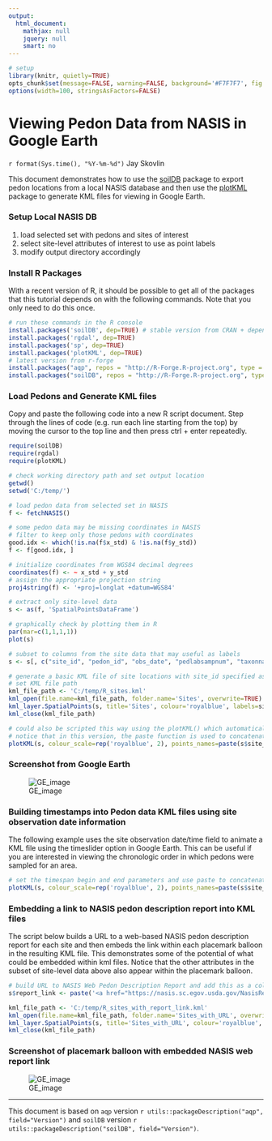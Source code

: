 ---
output:
  html_document:
    mathjax: null
    jquery: null
    smart: no
---

```{r setup, echo=FALSE, results='hide', warning=FALSE}
# setup
library(knitr, quietly=TRUE)
opts_chunk$set(message=FALSE, warning=FALSE, background='#F7F7F7', fig.align='center', fig.retina=2, dev='png', tidy=FALSE, verbose=FALSE)
options(width=100, stringsAsFactors=FALSE)
```


Viewing Pedon Data from NASIS in Google Earth
===============================
`r format(Sys.time(), "%Y-%m-%d")`
Jay Skovlin

This document demonstrates how to use the [soilDB](https://r-forge.r-project.org/scm/viewvc.php/*checkout*/docs/soilDB/soilDB-Intro.html?root=aqp) package to export pedon locations from a local NASIS database and then use the [plotKML](https://cran.r-project.org/web/packages/plotKML/plotKML.pdf) package to generate KML files for viewing in Google Earth.  

### Setup Local NASIS DB
 1. load selected set with pedons and sites of interest
 2. select site-level attributes of interest to use as point labels
 5. modify output directory accordingly


### Install R Packages
With a recent version of R, it should be possible to get all of the packages that this tutorial depends on with the following commands. Note that you only need to do this once.
```{r install-deps, eval=FALSE}
# run these commands in the R console
install.packages('soilDB', dep=TRUE) # stable version from CRAN + dependencies
install.packages('rgdal', dep=TRUE)
install.packages('sp', dep=TRUE)
install.packages('plotKML', dep=TRUE)
# latest version from r-forge
install.packages("aqp", repos = "http://R-Forge.R-project.org", type = "source")
install.packages("soilDB", repos = "http://R-Forge.R-project.org", type = "source")
```

### Load Pedons and Generate KML files
Copy and paste the following code into a new R script document. Step through the lines of code (e.g. run each line starting from the top) by moving the cursor to the top line and then press ctrl + enter repeatedly.
```{r example1, eval=FALSE}
require(soilDB)
require(rgdal)
require(plotKML)

# check working directory path and set output location
getwd()
setwd('C:/temp/')

# load pedon data from selected set in NASIS
f <- fetchNASIS()

# some pedon data may be missing coordinates in NASIS
# filter to keep only those pedons with coordinates
good.idx <- which(!is.na(f$x_std) & !is.na(f$y_std))
f <- f[good.idx, ]

# initialize coordinates from WGS84 decimal degrees
coordinates(f) <- ~ x_std + y_std
# assign the appropriate projection string
proj4string(f) <- '+proj=longlat +datum=WGS84'

# extract only site-level data
s <- as(f, 'SpatialPointsDataFrame')

# graphically check by plotting them in R
par(mar=c(1,1,1,1))
plot(s)

# subset to columns from the site data that may useful as labels
s <- s[, c("site_id", "pedon_id", "obs_date", "pedlabsampnum", "taxonname", "hillslope_pos", "elev_field", "slope_field", "aspect_field", "plantassocnm", "bedrckdepth", "bedrock_kind", 'pmkind', 'pmorigin')]

# generate a basic KML file of site locations with site_id specified as the placemark labels
# set KML file path
kml_file_path <- 'C:/temp/R_sites.kml'
kml_open(file.name=kml_file_path, folder.name='Sites', overwrite=TRUE)
kml_layer.SpatialPoints(s, title='Sites', colour='royalblue', labels=site_id, shape="http://maps.google.com/mapfiles/kml/pal2/icon18.png")
kml_close(kml_file_path)

# could also be scripted this way using the plotKML() which automatically wraps the above functions
# notice that in this version, the paste function is used to concatenate the site_id and taxonname for labels
plotKML(s, colour_scale=rep('royalblue', 2), points_names=paste(s$site_id, s$taxonname, sep=", "), folder.name="Sites", file.name="R_sites.kml")
```

### Screenshot from Google Earth
![GE_image](./GE_example1.jpg)


### Building timestamps into Pedon data KML files using site observation date information
The following example uses the site observation date/time field to animate a KML file using the timeslider option in Google Earth.  This can be useful if you are interested in viewing the chronologic order in which pedons were sampled for an area.

```{r example2, eval=FALSE}
# set the timespan begin and end parameters and use paste to concatenate site_id with taxonname fields as the labels
plotKML(s, colour_scale=rep('royalblue', 2), points_names=paste(s$site_id, s$taxonname, sep=", "), folder.name="Sites_date-time", file.name='R_sites_with_date-time.kml', TimeSpan.begin=format(s$obs_date, "%Y-%m-%d"), TimeSpan.end=format(s$obs_date, "%Y-%m-%d"))
```
### Embedding a link to NASIS pedon description report into KML files
The script below builds a URL to a web-based NASIS pedon description report for each site and then embeds the link within each placemark balloon in the resulting KML file.  This demonstrates some of the potential of what could be embedded within kml files. Notice that the other attributes in the subset of site-level data above also appear within the placemark balloon.

```{r example3, eval=FALSE}
# build URL to NASIS Web Pedon Description Report and add this as a column to our site data
s$report_link <- paste('<a href="https://nasis.sc.egov.usda.gov/NasisReportsWebSite/limsreport.aspx?report_name=Pedon+Description+html+(userpedid)&pedon_id=', s$pedon_id, '">Pedon Description Report</a>', sep='')

kml_file_path <- 'C:/temp/R_sites_with_report_link.kml'
kml_open(file.name=kml_file_path, folder.name='Sites_with_URL', overwrite=TRUE)
kml_layer.SpatialPoints(s, title='Sites_with_URL', colour='royalblue', balloon=s$report_link, labels=site_id, shape="http://maps.google.com/mapfiles/kml/pal2/icon18.png")
kml_close(kml_file_path)
```

### Screenshot of placemark balloon with embedded NASIS web report link
![GE_image](./GE_example2.jpg)

----------------------------
This document is based on `aqp` version `r utils::packageDescription("aqp", field="Version")` and `soilDB` version `r utils::packageDescription("soilDB", field="Version")`.

